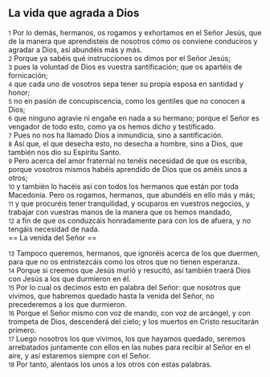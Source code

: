 == La vida que agrada a Dios ==

{{anchor|1}} <small>1</small> Por lo demás, hermanos, os rogamos y exhortamos en el Señor Jesús, que de la manera que aprendisteis de nosotros cómo os conviene conduciros y agradar a Dios, así abundéis más y más.<br>
{{anchor|2}} <small>2</small> Porque ya sabéis qué instrucciones os dimos por el Señor Jesús;<br>
{{anchor|3}} <small>3</small> pues la voluntad de Dios es vuestra santificación; que os apartéis de fornicación;<br>
{{anchor|4}} <small>4</small> que cada uno de vosotros sepa tener su propia esposa en santidad y honor;<br>
{{anchor|5}} <small>5</small> no en pasión de concupiscencia, como los gentiles que no conocen a Dios;<br>
{{anchor|6}} <small>6</small> que ninguno agravie ni engañe en nada a su hermano; porque el Señor es vengador de todo esto, como ya os hemos dicho y testificado.<br>
{{anchor|7}} <small>7</small> Pues no nos ha llamado Dios a inmundicia, sino a santificación.<br>
{{anchor|8}} <small>8</small> Así que, el que desecha esto, no desecha a hombre, sino a Dios, que también nos dio su Espíritu Santo.<br>
{{anchor|9}} <small>9</small> Pero acerca del amor fraternal no tenéis necesidad de que os escriba, porque vosotros mismos habéis aprendido de Dios que os améis unos a otros;<br>
{{anchor|10}} <small>10</small> y también lo hacéis así con todos los hermanos que están por toda Macedonia. Pero os rogamos, hermanos, que abundéis en ello más y más;<br>
{{anchor|11}} <small>11</small> y que procuréis tener tranquilidad, y ocuparos en vuestros negocios, y trabajar con vuestras manos de la manera que os hemos mandado,<br>
{{anchor|12}} <small>12</small> a fin de que os conduzcáis honradamente para con los de afuera, y no tengáis necesidad de nada.<br>
== La venida del Señor ==

{{anchor|13}} <small>13</small> Tampoco queremos, hermanos, que ignoréis acerca de los que duermen, para que no os entristezcáis como los otros que no tienen esperanza.<br>
{{anchor|14}} <small>14</small> Porque si creemos que Jesús murió y resucitó, así también traerá Dios con Jesús a los que durmieron en él.<br>
{{anchor|15}} <small>15</small> Por lo cual os decimos esto en palabra del Señor: que nosotros que vivimos, que habremos quedado hasta la venida del Señor, no precederemos a los que durmieron.<br>
{{anchor|16}} <small>16</small> Porque el Señor mismo con voz de mando, con voz de arcángel, y con trompeta de Dios, descenderá del cielo; y los muertos en Cristo resucitarán primero.<br>
{{anchor|17}} <small>17</small> Luego nosotros los que vivimos, los que hayamos quedado, seremos arrebatados juntamente con ellos en las nubes para recibir al Señor en el aire, y así estaremos siempre con el Señor.<br>
{{anchor|18}} <small>18</small> Por tanto, alentaos los unos a los otros con estas palabras.<br>
